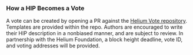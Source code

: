 <!-- ## How a HIP Becomes a Vote -->

### How a HIP Becomes a Vote

A vote can be created by opening a PR against the
[Helium Vote repository](https://github.com/helium/helium-vote/). Templates are provided within the
repo. Authors are encouraged to write their HIP description in a nonbiased manner, and are subject
to review. In partnership with the Helium Foundation, a block height deadline, vote ID, and voting
addresses will be provided.